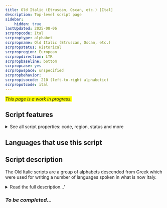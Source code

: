 ```yaml
---
title: Old Italic (Etruscan, Oscan, etc.) [Ital]
description: Top-level script page
sidebar:
    hidden: true
lastUpdated: 2025-08-06
scrpropcode: Ital
scrproptype: alphabet
scrpropname: Old Italic (Etruscan, Oscan, etc.)
scrpropstatus: Historical
scrpropregion: European
scrpropdirection: LTR
scrpropbaseline: bottom
scrpropcase: yes
scrpropwspace: unspecified
scrpropbehavior: 
scrpropisocode: 210 (left-to-right alphabetic)
scrpropotcode: ital
---
```


<span style='background-color:yellow'>_This page is a work in progress._</span>


## Script features

<details>
<summary> See all script properties: code, region, status and more</summary>
<ScriptInfo />
</details>

## Languages that use this script

<WsList script='Ital' wsMax='5' />

## Script description

The Old Italic scripts are a group of alphabets descended from Greek which were used for writing a number of languages spoken in what is now Italy.

<details><summary>Read the full description...'</summary>_Not yet available._</details>

### _To be completed..._

